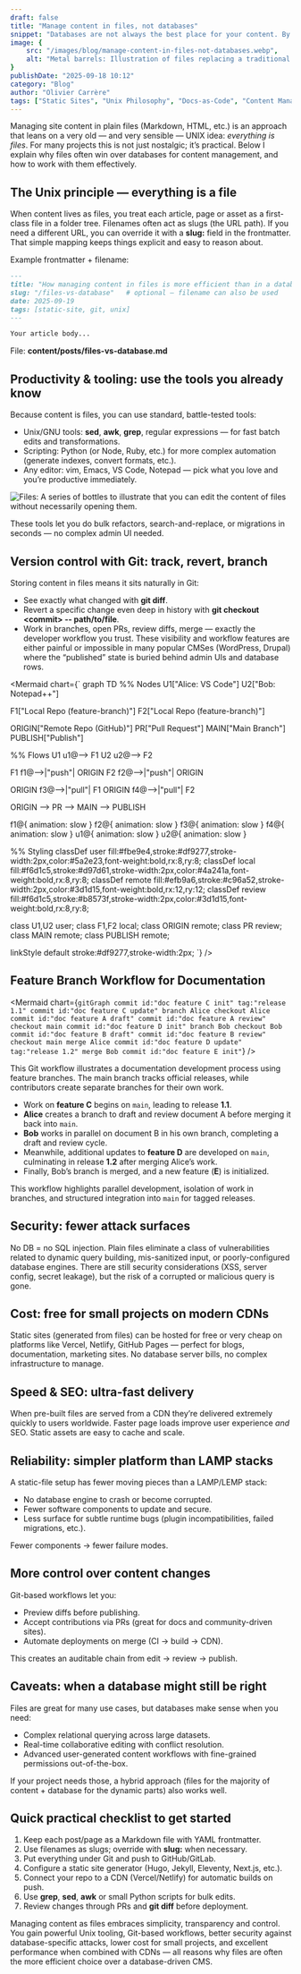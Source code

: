 ```yaml
---
draft: false
title: "Manage content in files, not databases"
snippet: "Databases are not always the best place for your content. By storing it in plain files, you gain speed, security, Git-based workflows, and a simpler, more reliable publishing stack."
image: {
    src: "/images/blog/manage-content-in-files-not-databases.webp",
    alt: "Metal barrels: Illustration of files replacing a traditional database stack"
}
publishDate: "2025-09-18 10:12"
category: "Blog"
author: "Olivier Carrère"
tags: ["Static Sites", "Unix Philosophy", "Docs-as-Code", "Content Management", "Git"]
---
```


Managing site content in plain files (Markdown, HTML, etc.) is an approach that leans on a very old — and very sensible — UNIX idea: *everything is files*. For many projects this is not just nostalgic; it’s practical. Below I explain why files often win over databases for content management, and how to work with them effectively.

## The Unix principle — everything is a file

When content lives as files, you treat each article, page or asset as a first-class file in a folder tree. Filenames often act as slugs (the URL path). If you need a different URL, you can override it with a **slug:** field in the frontmatter. That simple mapping keeps things explicit and easy to reason about.

Example frontmatter + filename:

```md
---
title: "How managing content in files is more efficient than in a database"
slug: "/files-vs-database"   # optional — filename can also be used
date: 2025-09-19
tags: [static-site, git, unix]
---

Your article body...
```

File: **content/posts/files-vs-database.md**

## Productivity & tooling: use the tools you already know

Because content is files, you can use standard, battle-tested tools:

* Unix/GNU tools: **sed**, **awk**, **grep**, regular expressions — for fast batch edits and transformations.
* Scripting: Python (or Node, Ruby, etc.) for more complex automation (generate indexes, convert formats, etc.).
* Any editor: vim, Emacs, VS Code, Notepad — pick what you love and you’re productive immediately.

![Files: A series of bottles to illustrate that you can edit the content of files without necessarily opening them.](/images/blog/manage-content-in-files-not-databases-large.webp)

These tools let you do bulk refactors, search-and-replace, or migrations in seconds — no complex admin UI needed.

## Version control with Git: track, revert, branch

Storing content in files means it sits naturally in Git:

* See exactly what changed with **git diff**.
* Revert a specific change even deep in history with **git checkout &lt;commit&gt; -- path/to/file**.
* Work in branches, open PRs, review diffs, merge — exactly the developer workflow you trust.
  These visibility and workflow features are either painful or impossible in many popular CMSes (WordPress, Drupal) where the “published” state is buried behind admin UIs and database rows.


<Mermaid chart={`
graph TD
  %% Nodes
  U1["Alice: VS Code"]
  U2["Bob: Notepad++"]

  F1["Local Repo (feature-branch)"]
  F2["Local Repo (feature-branch)"]

  ORIGIN["Remote Repo (GitHub)"]
  PR["Pull Request"]
  MAIN["Main Branch"]
  PUBLISH["Publish"]

  %% Flows
  U1 u1@--> F1
  U2 u2@--> F2

  F1 f1@-->|"push"| ORIGIN
  F2 f2@-->|"push"| ORIGIN

  ORIGIN f3@-->|"pull"| F1
  ORIGIN f4@-->|"pull"| F2

  ORIGIN --> PR --> MAIN --> PUBLISH
  
  f1@{ animation: slow }
  f2@{ animation: slow }
  f3@{ animation: slow }
  f4@{ animation: slow }
  u1@{ animation: slow }
  u2@{ animation: slow }

  %% Styling
  classDef user fill:#fbe9e4,stroke:#df9277,stroke-width:2px,color:#5a2e23,font-weight:bold,rx:8,ry:8;
  classDef local fill:#f6d1c5,stroke:#d97d61,stroke-width:2px,color:#4a241a,font-weight:bold,rx:8,ry:8;
  classDef remote fill:#efb9a6,stroke:#c96a52,stroke-width:2px,color:#3d1d15,font-weight:bold,rx:12,ry:12;
  classDef review fill:#f6d1c5,stroke:#b8573f,stroke-width:2px,color:#3d1d15,font-weight:bold,rx:8,ry:8;

  class U1,U2 user;
  class F1,F2 local;
  class ORIGIN remote;
  class PR review;
  class MAIN remote;
  class PUBLISH remote;

  linkStyle default stroke:#df9277,stroke-width:2px;
`} />

## Feature Branch Workflow for Documentation

<Mermaid chart={`
gitGraph
   commit id:"doc feature C init" tag:"release 1.1"
   commit id:"doc feature C update"
   branch Alice
   checkout Alice
   commit id:"doc feature A draft"
   commit id:"doc feature A review"
   checkout main
   commit id:"doc feature D init"
   branch Bob
   checkout Bob
   commit id:"doc feature B draft"
   commit id:"doc feature B review"
   checkout main
   merge Alice
   commit id:"doc feature D update" tag:"release 1.2"
   merge Bob
   commit id:"doc feature E init"
`} />

This Git workflow illustrates a documentation development process using feature branches. The main branch tracks official releases, while contributors create separate branches for their own work.

* Work on **feature C** begins on `main`, leading to release **1.1**.
* **Alice** creates a branch to draft and review document A before merging it back into `main`.
* **Bob** works in parallel on document B in his own branch, completing a draft and review cycle.
* Meanwhile, additional updates to **feature D** are developed on `main`, culminating in release **1.2** after merging Alice’s work.
* Finally, Bob’s branch is merged, and a new feature (**E**) is initialized.

This workflow highlights parallel development, isolation of work in branches, and structured integration into `main` for tagged releases.

## Security: fewer attack surfaces

No DB = no SQL injection. Plain files eliminate a class of vulnerabilities related to dynamic query building, mis-sanitized input, or poorly-configured database engines. There are still security considerations (XSS, server config, secret leakage), but the risk of a corrupted or malicious query is gone.

## Cost: free for small projects on modern CDNs

Static sites (generated from files) can be hosted for free or very cheap on platforms like Vercel, Netlify, GitHub Pages — perfect for blogs, documentation, marketing sites. No database server bills, no complex infrastructure to manage.

## Speed & SEO: ultra-fast delivery

When pre-built files are served from a CDN they’re delivered extremely quickly to users worldwide. Faster page loads improve user experience *and* SEO. Static assets are easy to cache and scale.

## Reliability: simpler platform than LAMP stacks

A static-file setup has fewer moving pieces than a LAMP/LEMP stack:

* No database engine to crash or become corrupted.
* Fewer software components to update and secure.
* Less surface for subtle runtime bugs (plugin incompatibilities, failed migrations, etc.).

Fewer components → fewer failure modes.

## More control over content changes

Git-based workflows let you:

* Preview diffs before publishing.
* Accept contributions via PRs (great for docs and community-driven sites).
* Automate deployments on merge (CI → build → CDN).

This creates an auditable chain from edit → review → publish.

## Caveats: when a database might still be right

Files are great for many use cases, but databases make sense when you need:

* Complex relational querying across large datasets.
* Real-time collaborative editing with conflict resolution.
* Advanced user-generated content workflows with fine-grained permissions out-of-the-box.

If your project needs those, a hybrid approach (files for the majority of content + database for the dynamic parts) also works well.

## Quick practical checklist to get started

1. Keep each post/page as a Markdown file with YAML frontmatter.
2. Use filenames as slugs; override with **slug:** when necessary.
3. Put everything under Git and push to GitHub/GitLab.
4. Configure a static site generator (Hugo, Jekyll, Eleventy, Next.js, etc.).
5. Connect your repo to a CDN (Vercel/Netlify) for automatic builds on push.
6. Use **grep**, **sed**, **awk** or small Python scripts for bulk edits.
7. Review changes through PRs and **git diff** before deployment.

Managing content as files embraces simplicity, transparency and control. You gain powerful Unix tooling, Git-based workflows, better security against database-specific attacks, lower cost for small projects, and excellent performance when combined with CDNs — all reasons why files are often the more efficient choice over a database-driven CMS.
